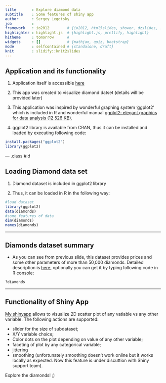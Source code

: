 ```yaml
---
title       : Explore diamond data
subtitle    : Some features of shiny app
author      : Sergey Legotsky
job         : 
framework   : io2012        # {io2012, html5slides, shower, dzslides, ...}
highlighter : highlight.js  # {highlight.js, prettify, highlight}
hitheme     : tomorrow      # 
widgets     : []            # {mathjax, quiz, bootstrap}
mode        : selfcontained # {standalone, draft}
knit        : slidify::knit2slides
---
```


## Application and its functionality

1. Application itself is accessible [here](https://dimpler.shinyapps.io/diamonds-plotting)

2. This app was created to visualize diamond datset (details will be provided later)

3. This application was inspired by wonderful graphing system 'ggplot2' which is included in R and wonderful manual [ggplot2: elegant graphics for data analysis (12 526 KB).](http://www.bioinformaticslaboratory.nl/twikidata/pub/Education/ComputinginR/ggplot2-book.pdf)

4. ggplot2 library is available from CRAN, thus it can be installed and loaded by executing following code:

```r
install.packages("ggplot2")
library(ggplot2)
```

--- .class #id 

## Loading Diamond data set
1. Diamond dataset is included in ggplot2 library

2. Thus, it can be loaded in R in the following way:
```r
#load dataset
library(ggplot2)
data(diamonds)
#some features of data
dim(diamonds)
names(diamonds)
```

---

## Diamonds dataset summary


- As you can see from previous slide, this dataset provides prices and some other parameters of more than 50,000 diamonds. Detailed description is [here](http://www.inside-r.org/packages/cran/ggplot2/docs/diamonds), optionally you can get it by typing following code in R console:

```r
?diamonds
```

---

## Functionality of Shiny App

[My shinyapp](https://dimpler.shinyapps.io/diamonds-plotting) allows to visualize 2D scatter plot of any vatiable vs any other variable. The following actions are supported:

- slider for the size of subdataset;
- X/Y variable choice;
- Color dots on the plot depending on value of any other variable;
- faceting of plot by any categorical variable;
- jittering
- smoothing (unfortunately smoothing doesn't work online but it works locally as expected. Now this feature is under discuttion with Shiny support team).

Explore the diamonds! ;)



